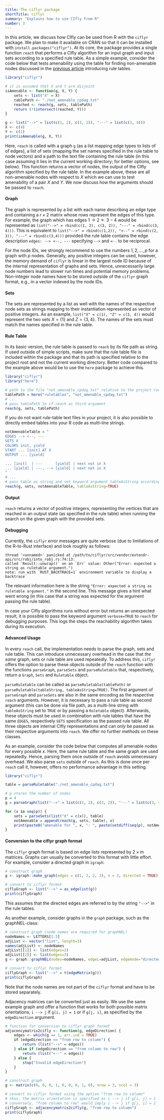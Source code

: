 ```yaml
---
title: The ciflyr package
shortTitle: ciflyr
summary: "Explains how to use CIfly from R"
number: 3
---
```


In this article, we discuss how CIfly can be used from R with the ```ciflyr``` package. We plan to make it available on CRAN so that it can be installed with ```install.packages("ciflyr")```. At its core, the package provides a single function ```reach``` that performs a CIfly algorithm for an input graph and input sets according to a specified rule table. As a simple example, consider the code below that tests amenability using the table for finding non-amenable nodes discussed in the [previous article](/docs/ruletables/) introducing rule tables. 

```r
library("ciflyr")

# it is assumed that X and Y are disjoint
isAmenable <- function(g, X, Y) {
    sets <- list("X" = X)
    tablePath <- "./not_amenable_cpdag.txt"
    reached <- reach(g, sets, tablePath)
    return (!(intersect(reached, Y)))
}

g <- list("-->" = list(c(1, 2), c(3, 2)), "---" = list(c(3, 4)))
X <- c(4)
Y <- c(2)
print(isAmenable(g, X, Y))
```

Here, ```reach``` is called with a graph ```g``` (as a list mapping edge types to lists of of edges), a list of sets (mapping the set names specified in the rule table to node vectors) and a path to the text file containing the rule table (in this case assuming it lies in the current working directory; for better options, see below). This function returns a vector of nodes, the output of the CIfly algorithm specified by the rule table. In the example above, these are all non-amenable nodes with respect to $X$ which we can use to test amenability of a pair $X$ and $Y$. We now discuss how the arguments should be passed to ```reach```.

#### Graph
The graph is represented by a list with each name describing an edge type and containing a $r \times 2$ matrix whose rows represent the edges of this type. For example, the graph which has edges $1 \rightarrow 2 \leftarrow 3 - 4$ would be represented as ```list("-->" = rbind(c(1, 2), c(3, 2)), "---" = rbind(c(3, 4)))```. This is equivalent to ```list("-->" = rbind(c(1,2)), "<--" = rbind(c(2, 3)), "---" = rbind(c(3,4)))``` provided the rule table contains the edge description ```edges: --> <--, ---``` specifying ```-->``` and ```<--``` to be reciprocal. 

For the node IDs, we strongly recommend to use the numbers $1, 2, \dots, p$ for a graph with $p$ nodes. Generally, any positive integers can be used, however, the memory demand of ```ciflyr``` is linear in the largest node ID because of the internal representation of graphs and sets. Hence, unnecessarily large node numbers lead to slower run times and potential memory problems. Non-integer node names have to be stored outside of the ```ciflyr``` graph format, e.g., in a vector indexed by the node IDs.

#### Sets
The sets are represented by a list as well with the names of the respective node sets as strings mapping to their instantiation represented as vector of positive integers. As an example, ```list("X" = c(1), "Z" = c(3, 4))``` would represent the two sets $X = \{1\}$ and $Z = \{3, 4\}$. The names of the sets must match the names specified in the rule table. 

#### Rule Table
In its basic version, the rule table is passed to ```reach``` by its file path as string. If used outside of simple scripts, make sure that the rule table file is included within the package and that its path is specified relative to the project root and not the current working directory. Better code compared to the example above would be to use the ```here``` package to achieve this.

```r
library("ciflyr")
library("here")

# path to the file "not_amenable_cpdag.txt" relative to the project root
tablePath = here("ruletables", "not_amenable_cpdag.txt")
# ...
# pass tablePath to cf.reach as third argument
reach(g, sets, tablePath)
```

If you do not want rule-table text files in your project, it is also possible to directly embed tables into your R code as multi-line strings.

```r
notAmenableTable = "
EDGES --> <--, ---
SETS X
COLORS init, yield
START ... [init] AT X
OUTPUT ... [yield]

... [init]  | ---      [yield] | next not in X
... [yield] | ---, --> [yield] | next not in X
"
# ...
# pass table as string and set keyword argument tableAsString accordingly
reach(g, sets, notAmenableTable, tableAsString=TRUE)
```

#### Output
```reach``` returns a vector of positive integers, representing the vertices that are reached in an output state (as specified in the rule table) when running the search on the given graph with the provided sets. 

#### Debugging
Currently, the ```ciflyr``` error messages are quite verbose (due to limitations of the R-to-Rust interface) and look roughly as follows:

```
thread '<unnamed>' panicked at /path/to/ciflyr/src/vendor/extendr-api/src/robj/into_robj.rs:74:13:
called `Result::unwrap()` on an `Err` value: Other("Error: expected a string as ruletable argument.")
note: run with `RUST_BACKTRACE=1` environment variable to display a backtrace`
```

The relevant information here is the string ```"Error: expected a string as ruletable argument."``` in the second line. This message gives a hint what went wrong (in this case that a string was expected for the argument passing the rule table). 

In case your CIfly algorithms runs without error but returns an unexpected result, it is possible to pass the keyword argument ```verbose=TRUE``` to ```reach``` for debugging purposes. This logs the steps the reachability algorithm takes during its execution.

#### Advanced Usage
In every ```reach``` call, the implementation needs to parse the graph, sets and rule table. This can introduce unnecessary overhead in the case that *the same* graph, sets or rule table are used repeatedly. To address this, ```ciflyr``` offers the option to parse these objects outside of the ```reach``` function with the functions ```parseGraph```, ```parseSets``` and ```parseRuletable``` that, respectively, return a ```Graph```, ```Sets``` and ```Ruletable``` object. 

```parseRuletable``` can be called as ```parseRuletable(tablePath)``` or ```parseRuletable(tableString, tableAsString=TRUE)```. The first argument of ```parseGraph``` and ```parseSets``` are also in the same encoding as the respective ```reach``` arguments. However, it is necessary to pass a rule table as second argument (this can be done via file path, as a multi-line string with ```tableAsString``` set to ```TRUE``` or by passing a ```Ruletable``` object). Afterwards, these objects must be used in combination with rule tables that have the same ```EDGES```, respectively ```SETS``` specification as the passed rule table. All three objects are internal CIfly representations and can *only* be passed as their respective arguments into ```reach```. We offer no further methods on these classes. 

As an example, consider the code below that computes all amenable nodes for every possible $x$. Here, the same rule table and the same graph are used repeatedly. Hence, parsing them once outside of ```reach``` avoids unnecessary overhead. We also parse ```sets``` outside of ```reach```. As this is done once per ```reach``` call it, however, offers no performance advantage in this setting. 

```r
library("ciflyr")

table = parseRuletable("./not_amenable_cpdag.txt")

# p stores the number of nodes
p = 4
g = parseGraph(list("-->" = list(c(1, 2), c(3, 2)), "---" = list(c(3, 4))), table)

for (x in seq(p)) {
    sets = parseSets(list("X" = c(x)), table)
    notAmenable = append(reach(g, sets, table), x)
    print(paste0("amenable for ", x, ": ", paste(setdiff(seq(p), notAmenable), collapse = ", ")))
}
```

#### Conversion to the ciflyr graph format
The ```ciflyr``` graph format is based on edge lists represented by $2 \times m$ matrices. Graphs can usually be converted to this format with little effort. For example, consider a directed graph in ```igraph```:
```r
# construct graph
g <- igraph::make_graph(edges = c(1, 2, 2, 3), n = 3, directed = TRUE)

# convert to ciflyr format
ciflyGraph <- list("-->" = as_edgelist(g))
print(ciflyGraph)
```

This assumes that the directed edges are referred to by the string `"-->"` in the rule tables.

As another example, consider graphs in the ```graph``` package, such as the graphNEL-class:

```r
# construct graph (node names are required for graphNEL)
nodeNames <- LETTERS[1:3]
adjList <- vector("list", length=3)
names(adjList) <- nodeNames
adjList[[1]] <- list(edges=2)
adjList[[2]] <- list(edges=3)
g <- graph::graphNEL(nodes=nodeNames, edgeL=adjList, edgemode="directed")

# convert to ciflyr format
ciflyGraph <- list("-->" = t(edgeMatrix(g)))
print(ciflyGraph)
```

Note that the node names are not part of the ```ciflyr``` format and have to be stored separately.

Adjacency matrices can be converted just as easily. We use the same example graph and offer a function that works for both possible matrix orientations, ```i --> j``` if ```g[i, j] = 1``` or if ```g[j, i]```, as specified by the ```edgeDirection``` argument.
```r
# function for conversion to ciflyr graph format
adjacencymatrix2cifly <- function(g, edgeDirection) {
    edges <- which(g == 1, arr.ind = TRUE)
    if (edgeDirection == "from row to column") {
        return (list("-->" = edges))
    } else if (edgeDirection == "from column to row") {
        return (list("<--" = edges))
    } else {
        stop("Invalid edgeDirection")
    }
}

# construct graph
g <- matrix(c(0, 0, 0, 1, 0, 0, 0, 1, 0), nrow = 3, ncol = 3)

# convert to ciflyr format using the option "from row to column"
# thus, the matrix orientation is specified as i --> j if g[i, j] = 1
# conversely, "from column to row" would imply i --> j if g[j, i] = 1
ciflyGraph <- adjacencymatrix2cifly(g, "from row to column")
print(ciflyGraph)
```
